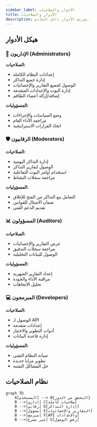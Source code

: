 ```yaml
---
sidebar_label: الأدوار والصلاحيات
title: الأدوار والصلاحيات
description: تعريف الأدوار داخل الخادم.
---
```


## هيكل الأدوار

### 🔧 الإداريون (Administrators)
**الصلاحيات:**
- إعدادات النظام الكاملة
- إدارة جميع التذاكر
- الوصول لجميع التقارير والإحصائيات
- إدارة البوت والإعدادات المتقدمة
- إضافة/إزالة أعضاء الطاقم

**المسؤوليات:**
- وضع السياسات والإجراءات
- مراجعة الأداء العام
- اتخاذ القرارات الاستراتيجية

### 🛡️ الرقابيون (Moderators)
**الصلاحيات:**
- إدارة التذاكر اليومية
- الوصول لتقارير التذاكر
- استخدام أوامر البوت التفاعلية
- مراجعة سجلات النشاط

**المسؤوليات:**
- التعامل مع التذاكر من الفتح للإغلاق
- ضمان الامتثال للقوانين
- تقديم الدعم الفني

### 📊 المسؤولون (Auditors)
**الصلاحيات:**
- عرض التقارير والإحصائيات
- مراجعة سجلات التدقيق
- الوصول للبيانات التحليلية

**المسؤوليات:**
- إعداد التقارير الشهرية
- مراقبة الأداء والجودة
- تحليل الاتجاهات

### 💻 المبرمجون (Developers)
**الصلاحيات:**
- الوصول لـ API
- إعدادات متقدمة
- أدوات التطوير والاختبار
- إدارة قاعدة البيانات

**المسؤوليات:**
- صيانة النظام التقني
- تطوير مزايا جديدة
- حل المشاكل التقنية

## نظام الصلاحيات

```mermaid
graph TD
    A[المستخدم] --> B{التحقق من الدور}
    B -->|إداري| C[صلاحيات كاملة]
    B -->|رقابي| D[إدارة التذاكر]
    B -->|مسؤول| E[التقارير والإحصائيات]
    B -->|مبرمج| F[API والإعدادات]
    B -->|غير مصرح| G[رفض الوصول]
```
